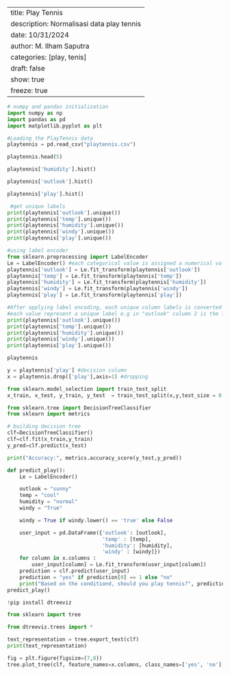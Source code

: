 
---
title: Play Tennis 
description: Normalisasi data play tennis
date: 10/31/2024
author: M. Ilham Saputra
categories: [play, tenis]
draft: false 
show: true
freeze: true
---

```python
# numpy and pandas initialization
import numpy as np
import pandas as pd 
import matplotlib.pyplot as plt
```

```python
#Loading the PlayTennis data
playtennis = pd.read_csv("playtennis.csv")
```

```python
playtennis.head(5)
```

```python
playtennis['humidity'].hist()
```

```python
playtennis['outlook'].hist()
```

```python
playtennis['play'].hist()
```

```python
 #get unique labels
print(playtennis['outlook'].unique())
print(playtennis['temp'].unique())
print(playtennis['humidity'].unique())
print(playtennis['windy'].unique())
print(playtennis['play'].unique())
```

```python
#using label encoder
from sklearn.preprocessing import LabelEncoder
Le = LabelEncoder() #each categorical value is assigned a numerical value(0,1,2...)
playtennis['outlook'] = Le.fit_transform(playtennis['outlook'])
playtennis['temp'] = Le.fit_transform(playtennis['temp'])
playtennis['humidity'] = Le.fit_transform(playtennis['humidity'])
playtennis['windy'] = Le.fit_transform(playtennis['windy'])
playtennis['play'] = Le.fit_transform(playtennis['play'])
```

```python
#After applying label encoding, each unique column labels is converted into unique numerical values between 0 to number of labels in each column
#each value represent a unique label e.g in "outlook" column 2 is the label for "sunny", 0 is the label for "overcast", and 1 is a label for "rainy".
print(playtennis['outlook'].unique())
print(playtennis['temp'].unique())
print(playtennis['humidity'].unique())
print(playtennis['windy'].unique())
print(playtennis['play'].unique())
```

```python
playtennis
```

```python
y = playtennis['play'] #decision column
x = playtennis.drop(['play'],axis=1) #dropping
```

```python
from sklearn.model_selection import train_test_split
x_train, x_test, y_train, y_test  = train_test_split(x,y,test_size = 0.2) #split the data
```

```python
from sklearn.tree import DecisionTreeClassifier
from sklearn import metrics
```

```python
# building decision tree
clf=DecisionTreeClassifier()
clf=clf.fit(x_train,y_train)
y_pred=clf.predict(x_test)
```

```python
print("Accuracy:", metrics.accuracy_score(y_test,y_pred))
```

```python
def predict_play():
    Le = LabelEncoder()

    outlook = "sunny"
    temp = "cool"
    humidity = "normal"
    windy = "True"

    windy = True if windy.lower() == 'true' else False

    user_input = pd.DataFrame({'outlook': [outlook],
                               'temp' : [temp],
                               'humidity': [humidity],
                               'windy' : [windy]})
    for column in x.columns : 
        user_input[column] = Le.fit_transform(user_input[column])
    prediction = clf.predict(user_input)
    prediction = "yes" if prediction[0] == 1 else "no"
    print("Based on the conditiond, should you play tennis?", prediction)
predict_play()
```

```python
!pip install dtreeviz
```

```python
from sklearn import tree
```

```python
from dtreeviz.trees import *
```

```python
text_representation = tree.export_text(clf)
print(text_representation)
```

```python
fig = plt.figure(figsize=(7,8))
tree.plot_tree(clf, feature_names=x.columns, class_names=['yes', 'no'], filled=True)
```

